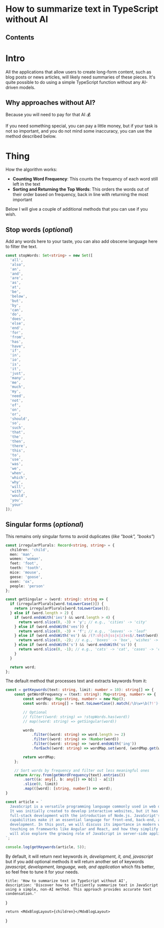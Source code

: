 
# How to summarize text in TypeScript without AI

## Contents

# Intro

All the applications that allow users to create long-form content, such as blog posts or news articles, will likely need summaries of these pieces. It's quite possible to do using a simple TypeScript function without any AI-driven models.

## Why approaches without AI?

Because you will need to pay for that AI 💰

If you need something special, you can pay a little money, but if your task is not so important, and you do not mind some inaccuracy, you can use the method described below.

# Thing

How the algorithm works:

- **Counting Word Frequency**: This counts the frequency of each word still left in the text
- **Sorting and Returning the Top Words**: This orders the words out of their order based on frequency, back in line with returning the most important

Below I will give a couple of additional methods that you can use if you wish.

##  Stop words (*optional*)

Add any words here to your taste, you can also add obscene language here to filter the text.

``` typescript
const stopWords: Set<string> = new Set([
  'all',
  'also',
  'an',
  'and',
  'are',
  'as',
  'at',
  'be',
  'below',
  'but',
  'by',
  'can',
  'do',
  'does',
  'else',
  'end',
  'for',
  'from',
  'has',
  'have',
  'if',
  'in',
  'io',
  'is',
  'it',
  'just',
  'many',
  'me',
  'much',
  'my',
  'need',
  'not',
  'of',
  'on',
  'or',
  'should',
  'so',
  'such',
  'that',
  'the',
  'then',
  'there',
  'this',
  'to',
  'use',
  'was',
  'we',
  'when',
  'which',
  'why',
  'will',
  'with',
  'would',
  'you',
  'your'
]);
```

## Singular forms (*optional*)

This remains only singular forms to avoid duplicates (*like "book", "books"*)

``` typescript
const irregularPlurals: Record<string, string> = {
  children: 'child',
  men: 'man',
  women: 'woman',
  feet: 'foot',
  teeth: 'tooth',
  mice: 'mouse',
  geese: 'goose',
  oxen: 'ox',
  people: 'person'
};

const getSingular = (word: string): string => {
  if (irregularPlurals[word.toLowerCase()]) {
    return irregularPlurals[word.toLowerCase()];
  } else if (word.length > 2) {
    if (word.endsWith('ies') && word.length > 4) {
      return word.slice(0, -3) + 'y'; // e.g., 'cities' -> 'city'
    } else if (word.endsWith('ves')) {
      return word.slice(0, -3) + 'f'; // e.g., 'leaves' -> 'leaf'
    } else if (word.endsWith('es') && /(?:sh|ch|ss|x|z)es$/.test(word)) {
      return word.slice(0, -2); // e.g., 'boxes' -> 'box', 'wishes' -> 'wish'
    } else if (word.endsWith('s') && !word.endsWith('ss')) {
      return word.slice(0, -1); // e.g., 'cats' -> 'cat', 'cases' -> 'case'
    }
  }

  return word;
};
```

The default method that processes text and extracts keywords from it:

``` typescript {6-8}
const = getKeywords(text: string, limit: number = 10): string[] => {
	const getWordFrequency = (text: string): Map<string, number> => {
		const wordMap: Map<string, number> = new Map();
		const words: string[] = text.toLowerCase().match(/\b\w+\b(?!')(?<!')/g) || [];

		// Optional
		// filter((word: string) => !stopWords.has(word))
		// map((word: string) => getSingular(word))

		words
			.filter((word: string) => word.length >= 2)
			.filter((word: string) => !Number(word))
			.filter((word: string) => !word.endsWith('ing'))
			.forEach((word: string) => wordMap.set(word, (wordMap.get(word) || 0) + 1));

		return wordMap;
	};

	// Sort words by frequency and filter out less meaningful ones
	return Array.from(getWordFrequency(text).entries())
		.sort((a: any[], b: any[]) => b[1] - a[1])
		.slice(0, limit)
		.map(([word]: [string, number]) => word);
}

const article = `
  JavaScript is a versatile programming language commonly used in web development.
  It was initially created to develop interactive websites, but it has evolved to support
  full-stack development with the introduction of Node.js. JavaScript's wide-ranging
  capabilities make it an essential language for front-end, back-end, and even mobile application
  development. In this post, we will discuss its importance in modern web applications,
  touching on frameworks like Angular and React, and how they simplify complex UIs. We
  will also explore the growing role of JavaScript in server-side applications.
`;

console.log(getKeywords(article, 5));
```

By default, it will return next keywords *in, development, it, and, javascript* but if you add optional methods it will return another set of keywords *javascript, development, language, web, and application* which fits better, so feel free to tune it for your needs.

	title: 'How to summarize text in TypeScript without AI',
	description: 'Discover how to efficiently summarize text in JavaScript using a simple, non-AI method. This approach provides accurate text condensation.'
}

	return <MdxBlogLayout>{children}</MdxBlogLayout>
}
